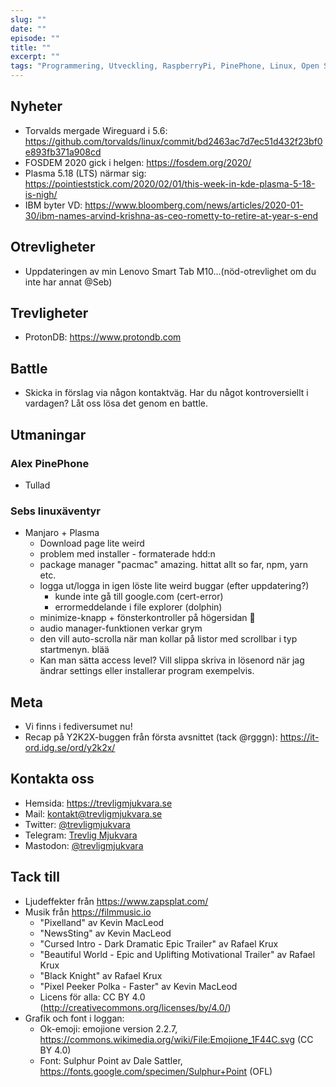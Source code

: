 ```yaml
---
slug: ""
date: ""
episode: ""
title: ""
excerpt: ""
tags: "Programmering, Utveckling, RaspberryPi, PinePhone, Linux, Open Source,"
---
```



<SEO title="" />
<div style="width: 100%;"></div>

## Nyheter

- Torvalds mergade Wireguard i 5.6: https://github.com/torvalds/linux/commit/bd2463ac7d7ec51d432f23bf0e893fb371a908cd
- FOSDEM 2020 gick i helgen: https://fosdem.org/2020/
- Plasma 5.18 (LTS) närmar sig: https://pointieststick.com/2020/02/01/this-week-in-kde-plasma-5-18-is-nigh/
- IBM byter VD: https://www.bloomberg.com/news/articles/2020-01-30/ibm-names-arvind-krishna-as-ceo-rometty-to-retire-at-year-s-end

## Otrevligheter

- Uppdateringen av min Lenovo Smart Tab M10...(nöd-otrevlighet om du inte har annat @Seb) 

## Trevligheter

- ProtonDB: https://www.protondb.com 

## Battle

- Skicka in förslag via någon kontaktväg. Har du något kontroversiellt i vardagen? Låt oss lösa det genom en battle.  

## Utmaningar

### Alex PinePhone

- Tullad

### Sebs linuxäventyr

- Manjaro + Plasma
  - Download page lite weird
  - problem med installer - formaterade hdd:n
  - package manager "pacmac" amazing. hittat allt so far, npm, yarn etc.
  - logga ut/logga in igen löste lite weird buggar (efter uppdatering?)
    - kunde inte gå till google.com (cert-error)
    - errormeddelande i file explorer (dolphin)
  - minimize-knapp + fönsterkontroller på högersidan 🤩
  - audio manager-funktionen verkar grym
  - den vill auto-scrolla när man kollar på listor med scrollbar i typ startmenyn. blää
  - Kan man sätta access level? Vill slippa skriva in lösenord när jag ändrar settings eller installerar program exempelvis.


## Meta

- Vi finns i fediversumet nu!
- Recap på Y2K2X-buggen från första avsnittet (tack @rgggn): https://it-ord.idg.se/ord/y2k2x/

## Kontakta oss

- Hemsida: https://trevligmjukvara.se
- Mail: kontakt@trevligmjukvara.se
- Twitter: [@trevligmjukvara](https://twitter.com/trevligmjukvara)
- Telegram: [Trevlig Mjukvara](https://t.me/trevligmjukvara)
- Mastodon: [@trevligmjukvara](https://mastodon.linuxkompis.se/@trevligmjukvara)

## Tack till

- Ljudeffekter från https://www.zapsplat.com/
- Musik från https://filmmusic.io
  - "Pixelland" av Kevin MacLeod
  - "NewsSting" av Kevin MacLeod
  - "Cursed Intro - Dark Dramatic Epic Trailer" av Rafael Krux
  - "Beautiful World - Epic and Uplifting Motivational Trailer" av Rafael Krux
  - "Black Knight" av Rafael Krux
  - "Pixel Peeker Polka - Faster" av Kevin MacLeod
  - Licens för alla: CC BY 4.0 (http://creativecommons.org/licenses/by/4.0/)
- Grafik och font i loggan:
  - Ok-emoji: emojione version 2.2.7, https://commons.wikimedia.org/wiki/File:Emojione_1F44C.svg (CC BY 4.0)
  - Font: Sulphur Point av Dale Sattler, https://fonts.google.com/specimen/Sulphur+Point (OFL)
